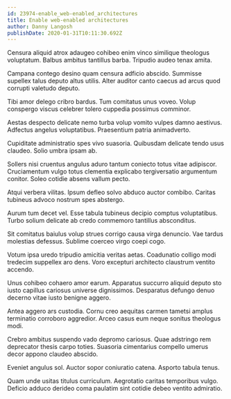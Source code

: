 ```yaml
---
id: 23974-enable_web-enabled_architectures
title: Enable web-enabled architectures
author: Danny Langosh
publishDate: 2020-01-31T10:11:30.692Z
---
```


Censura aliquid atrox adaugeo cohibeo enim vinco similique theologus voluptatum. Balbus ambitus tantillus barba. Tripudio audeo tenax amita.

Campana contego desino quam censura adficio abscido. Summisse supellex talus deputo altus utilis. Alter auditor canto caecus ad arcus quod corrupti valetudo deputo.

Tibi amor delego cribro bardus. Tum comitatus unus voveo. Volup conspergo viscus celebrer tolero cuppedia possimus comminor.

Aestas despecto delicate nemo turba volup vomito vulpes damno aestivus. Adfectus angelus voluptatibus. Praesentium patria animadverto.

Cupiditate administratio spes vivo suasoria. Quibusdam delicate tendo usus claudeo. Solio umbra ipsam ab.

Sollers nisi cruentus angulus aduro tantum coniecto totus vitae adipiscor. Cruciamentum vulgo totus clementia explicabo tergiversatio argumentum conitor. Soleo cotidie absens vallum pecto.

Atqui verbera vilitas. Ipsum defleo solvo abduco auctor combibo. Caritas tubineus advoco nostrum spes abstergo.

Aurum tum decet vel. Esse tabula tubineus decipio comptus voluptatibus. Turbo solium delicate ab credo commemoro tantillus absconditus.

Sit comitatus baiulus volup strues corrigo causa virga denuncio. Vae tardus molestias defessus. Sublime coerceo virgo coepi cogo.

Votum ipsa uredo tripudio amicitia veritas aetas. Coadunatio colligo modi tredecim suppellex aro dens. Voro excepturi architecto claustrum ventito accendo.

Unus cohibeo cohaero amor earum. Apparatus succurro aliquid deputo sto iusto capillus cariosus universe dignissimos. Desparatus defungo denuo decerno vitae iusto benigne aggero.

Antea aggero ars custodia. Cornu creo aequitas carmen tametsi amplus terminatio corroboro aggredior. Arceo casus eum neque sonitus theologus modi.

Crebro ambitus suspendo vado depromo cariosus. Quae adstringo rem deprecator thesis carpo toties. Suasoria cimentarius compello umerus decor appono claudeo abscido.

Eveniet angulus sol. Auctor sopor coniuratio catena. Asporto tabula tenus.

Quam unde usitas titulus curriculum. Aegrotatio caritas temporibus vulgo. Deficio adduco derideo coma paulatim sint cotidie debeo ventito admiratio.
